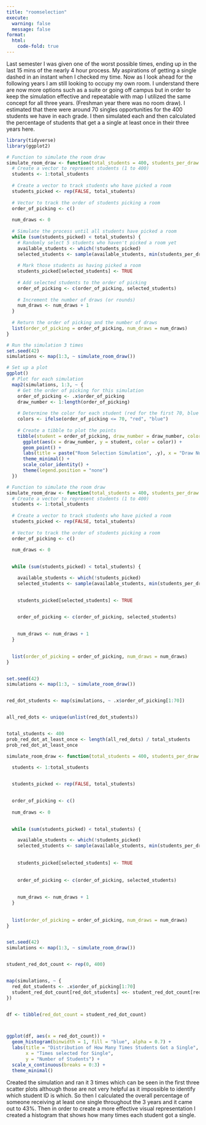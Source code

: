 ```yaml
---
title: "roomselection"
execute: 
  warning: false
  message: false
format:
  html: 
    code-fold: true
---
```


Last semester I was given one of the worst possible times, ending up in the last 15 mins of the nearly 4 hour process. My aspirations of getting a single dashed in an instant when I checked my time. Now as I look ahead for the following years I am still looking to occupy my own room. I understand there are now more options such as a suite or going off campus but in order to keep the simulation effective and repeatable with map I utilized the same concept for all three years. (Freshman year there was no room draw). I estimated that there were around 70 singles opportunities for the 400 students we have in each grade. I then simulated each and then calculated the percentage of students that get a a single at least once in their three years here.

```r
library(tidyverse)
library(ggplot2)

# Function to simulate the room draw
simulate_room_draw <- function(total_students = 400, students_per_draw = 5, draw_interval = 3) {
  # Create a vector to represent students (1 to 400)
  students <- 1:total_students
  
  # Create a vector to track students who have picked a room
  students_picked <- rep(FALSE, total_students)
  
  # Vector to track the order of students picking a room
  order_of_picking <- c()
  
  num_draws <- 0
  
  # Simulate the process until all students have picked a room
  while (sum(students_picked) < total_students) {
    # Randomly select 5 students who haven't picked a room yet
    available_students <- which(!students_picked)
    selected_students <- sample(available_students, min(students_per_draw, length(available_students)), replace = FALSE)
    
    # Mark those students as having picked a room
    students_picked[selected_students] <- TRUE
    
    # Add selected students to the order of picking
    order_of_picking <- c(order_of_picking, selected_students)
    
    # Increment the number of draws (or rounds)
    num_draws <- num_draws + 1
  }
  
  # Return the order of picking and the number of draws
  list(order_of_picking = order_of_picking, num_draws = num_draws)
}

# Run the simulation 3 times
set.seed(42)
simulations <- map(1:3, ~ simulate_room_draw())

# Set up a plot
ggplot() 
  # Plot for each simulation
  map2(simulations, 1:3, ~ {
    # Get the order of picking for this simulation
    order_of_picking <- .x$order_of_picking
    draw_number <- 1:length(order_of_picking)
    
    # Determine the color for each student (red for the first 70, blue otherwise)
    colors <- ifelse(order_of_picking <= 70, "red", "blue")
    
    # Create a tibble to plot the points
    tibble(student = order_of_picking, draw_number = draw_number, color = colors) %>%
      ggplot(aes(x = draw_number, y = student, color = color)) +
      geom_point() +
      labs(title = paste("Room Selection Simulation", .y), x = "Draw Number (Time Interval)", y = "Student ID") +
      theme_minimal() +
      scale_color_identity() + 
      theme(legend.position = "none")
  })

```

```r
# Function to simulate the room draw
simulate_room_draw <- function(total_students = 400, students_per_draw = 5, draw_interval = 3) {
  # Create a vector to represent students (1 to 400)
  students <- 1:total_students
  
  # Create a vector to track students who have picked a room
  students_picked <- rep(FALSE, total_students)
  
  # Vector to track the order of students picking a room
  order_of_picking <- c()
  
  num_draws <- 0
  

  while (sum(students_picked) < total_students) {

    available_students <- which(!students_picked)
    selected_students <- sample(available_students, min(students_per_draw, length(available_students)), replace = FALSE)
    

    students_picked[selected_students] <- TRUE
    

    order_of_picking <- c(order_of_picking, selected_students)
    

    num_draws <- num_draws + 1
  }
  

  list(order_of_picking = order_of_picking, num_draws = num_draws)
}


set.seed(42)
simulations <- map(1:3, ~ simulate_room_draw())


red_dot_students <- map(simulations, ~ .x$order_of_picking[1:70])


all_red_dots <- unique(unlist(red_dot_students))


total_students <- 400
prob_red_dot_at_least_once <- length(all_red_dots) / total_students
prob_red_dot_at_least_once

```

```r

simulate_room_draw <- function(total_students = 400, students_per_draw = 5, draw_interval = 3) {

  students <- 1:total_students
  

  students_picked <- rep(FALSE, total_students)
  

  order_of_picking <- c()
  
  num_draws <- 0
  

  while (sum(students_picked) < total_students) {

    available_students <- which(!students_picked)
    selected_students <- sample(available_students, min(students_per_draw, length(available_students)), replace = FALSE)
    
  
    students_picked[selected_students] <- TRUE
    
 
    order_of_picking <- c(order_of_picking, selected_students)
    
   
    num_draws <- num_draws + 1
  }
  
  
  list(order_of_picking = order_of_picking, num_draws = num_draws)
}


set.seed(42)
simulations <- map(1:3, ~ simulate_room_draw())


student_red_dot_count <- rep(0, 400)


map(simulations, ~ {
  red_dot_students <- .x$order_of_picking[1:70]
  student_red_dot_count[red_dot_students] <<- student_red_dot_count[red_dot_students] + 1
})


df <- tibble(red_dot_count = student_red_dot_count)



ggplot(df, aes(x = red_dot_count)) +
  geom_histogram(binwidth = 1, fill = "blue", alpha = 0.7) +
  labs(title = "Distribution of How Many Times Students Got a Single",
       x = "Times selected for Single",
       y = "Number of Students") +
  scale_x_continuous(breaks = 0:3) +  
  theme_minimal()

```

Created the simulation and ran it 3 times which can be seen in the first three scatter plots although those are not very helpful as it impossible to identify which student ID is which. So then I calculated the overall percentage of someone receiving at least one single throughout the 3 years and it came out to 43%. Then in order to create a more effective visual representation I created a histogram that shows how many times each student got a single.
